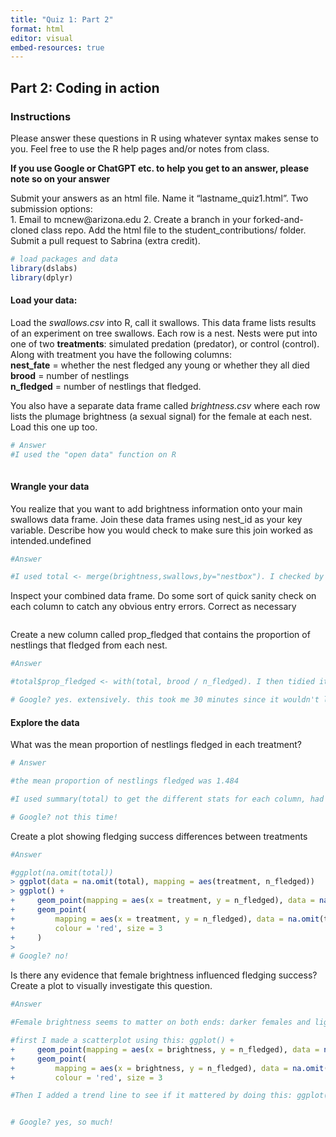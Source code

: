 ```yaml
---
title: "Quiz 1: Part 2"
format: html
editor: visual
embed-resources: true
---
```


## Part 2: Coding in action

### Instructions

Please answer these questions in R using whatever syntax makes sense to you. Feel free to use the R help pages and/or notes from class.

**If you use Google or ChatGPT etc. to help you get to an answer, please note so on your answer**

Submit your answers as an html file. Name it "lastname_quiz1.html". Two submission options:\
1. Email to mcnew\@arizona.edu 2. Create a branch in your forked-and-cloned class repo. Add the html file to the student_contributions/ folder. Submit a pull request to Sabrina (extra credit).

```r
# load packages and data 
library(dslabs)
library(dplyr)
```

#### Load your data:

Load the *swallows.csv* into R, call it swallows. This data frame lists results of an experiment on tree swallows. Each row is a nest. Nests were put into one of two **treatments**: simulated predation (predator), or control (control). Along with treatment you have the following columns:\
**nest_fate** = whether the nest fledged any young or whether they all died\
**brood** = number of nestlings\
**n_fledged** = number of nestlings that fledged.

You also have a separate data frame called *brightness.csv* where each row lists the plumage brightness (a sexual signal) for the female at each nest. Load this one up too.

```r
# Answer
#I used the "open data" function on R
 


```

#### Wrangle your data

You realize that you want to add brightness information onto your main swallows data frame. Join these data frames using nest_id as your key variable. Describe how you would check to make sure this join worked as intended.undefined

```r
#Answer

#I used total <- merge(brightness,swallows,by="nestbox"). I checked by saying View(total)
```

Inspect your combined data frame. Do some sort of quick sanity check on each column to catch any obvious entry errors. Correct as necessary

```r
```

Create a new column called prop_fledged that contains the proportion of nestlings that fledged from each nest.

```r
#Answer

#total$prop_fledged <- with(total, brood / n_fledged). I then tidied it up by removing the Na and replacing INF with )

# Google? yes. extensively. this took me 30 minutes since it wouldn't let me use the tidyverse mutate
```

#### Explore the data

What was the mean proportion of nestlings fledged in each treatment?

```r
# Answer 

#the mean proportion of nestlings fledged was 1.484

#I used summary(total) to get the different stats for each column, had to rename as "View(na.omit(total))" 

# Google? not this time!
```

Create a plot showing fledging success differences between treatments

```r
#Answer

#ggplot(na.omit(total))
> ggplot(data = na.omit(total), mapping = aes(treatment, n_fledged))
> ggplot() +
+     geom_point(mapping = aes(x = treatment, y = n_fledged), data = na.omit(total)) +
+     geom_point(
+         mapping = aes(x = treatment, y = n_fledged), data = na.omit(total),
+         colour = 'red', size = 3
+     )
> 
# Google? no!
```

Is there any evidence that female brightness influenced fledging success? Create a plot to visually investigate this question.

```r
#Answer

#Female brightness seems to matter on both ends: darker females and lighter females along the spectrum will have more chicks that fledge, but females in the middle will see a decrease in the number of chicks successfully fledged 

#first I made a scatterplot using this: ggplot() +
+     geom_point(mapping = aes(x = brightness, y = n_fledged), data = na.omit(total)) +
+     geom_point(
+         mapping = aes(x = brightness, y = n_fledged), data = na.omit(total),
+         colour = 'red', size = 3

#Then I added a trend line to see if it mattered by doing this: ggplot(na.omit(total), aes(x=brightness, y=n_fledged)) + geom_point() + geom_smooth()


# Google? yes, so much!
```
